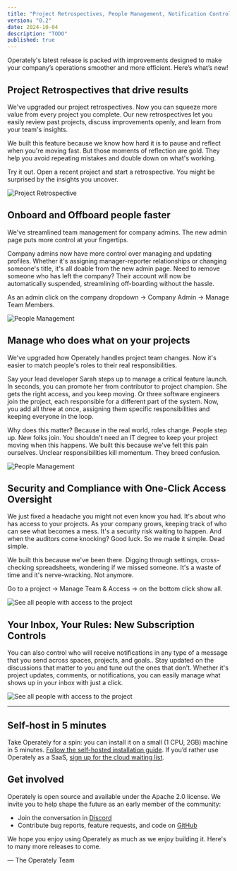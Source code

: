 ```yaml
---
title: "Project Retrospectives, People Management, Notification Controls, and more"
version: "0.2"
date: 2024-10-04
description: "TODO"
published: true
---
```


Operately's latest release is packed with improvements designed to make your
company’s operations smoother and more efficient. Here’s what’s new!

## Project Retrospectives that drive results

We've upgraded our project retrospectives. Now you can squeeze more value from
every project you complete. Our new retrospectives let you easily review past
projects, discuss improvements openly, and learn from your team's insights.

We built this feature because we know how hard it is to pause and reflect when 
you're moving fast. But those moments of reflection are gold. They help you avoid
repeating mistakes and double down on what's working.

Try it out. Open a recent project and start a retrospective. You might be 
surprised by the insights you uncover.

<div className="drop-shadow-xl rounded-xl overflow-hidden lg:-mx-32">
  <img src="https://i.imgur.com/envGi8G.png" alt="Project Retrospective" className="rounded-lg border border-gray-300" />
</div>

## Onboard and Offboard people faster

We've streamlined team management for company admins. The new admin page puts
more control at your fingertips.

Company admins now have more control over managing and updating profiles.
Whether it's assigning manager-reporter relationships or changing someone's
title, it's all doable from the new admin page. Need to remove someone who has
left the company? Their account will now be automatically suspended,
streamlining off-boarding without the hassle.

As an admin click on the company dropdown -> Company Admin -> Manage Team Members.

<div className="drop-shadow-xl rounded-xl overflow-hidden lg:-mx-32">
  <img src="https://i.imgur.com/ljimvRg.png" alt="People Management" className="rounded-lg border border-gray-300" />
</div>

## Manage who does what on your projects

We've upgraded how Operately handles project team changes. Now it's easier to
match people's roles to their real responsibilities.

Say your lead developer Sarah steps up to manage a critical feature launch. In
seconds, you can promote her from contributor to project champion. She gets the
right access, and you keep moving. Or three software engineers join the project, 
each responsible for a different part of the system. Now, you add all three at once, 
assigning them specific responsibilities and keeping everyone in the loop.

Why does this matter? Because in the real world, roles change. People step up.
New folks join. You shouldn't need an IT degree to keep your project moving when 
this happens. We built this because we've felt this pain ourselves. Unclear 
responsibilities kill momentum. They breed confusion.

<div className="drop-shadow-xl rounded-xl overflow-hidden lg:-mx-32">
  <img src="https://i.imgur.com/HX85OsP.png" alt="People Management" className="rounded-lg border border-gray-300" />
</div>

## Security and Compliance with One-Click Access Oversight

We just fixed a headache you might not even know you had. It's about who has
access to your projects. As your company grows, keeping track of who can see 
what becomes a mess. It's a security risk waiting to happen. And when the auditors
come knocking? Good luck. So we made it simple. Dead simple.

We built this because we've been there. Digging through settings,
cross-checking spreadsheets, wondering if we missed someone. It's a waste of
time and it's nerve-wracking. Not anymore.

Go to a project -> Manage Team & Access -> on the bottom click show all.

<div className="drop-shadow-xl rounded-xl overflow-hidden lg:-mx-32">
  <img src="https://i.imgur.com/mlQ5bZP.png" alt="See all people with access to the project" className="rounded-lg border border-gray-300" />
</div>

## Your Inbox, Your Rules: New Subscription Controls

You can also control who will receive notifications in any type of a message
that you send across spaces, projects, and goals.. Stay updated on the
discussions that matter to you and tune out the ones that don’t. Whether it's
project updates, comments, or notifications, you can easily manage what shows
up in your inbox with just a click.

<div className="drop-shadow-xl rounded-xl overflow-hidden lg:-mx-32">
  <img src="https://i.imgur.com/vayerOI.png" alt="See all people with access to the project" className="rounded-lg border border-gray-300" />
</div>

---

## Self-host in 5 minutes

Take Operately for a spin: you can install it on a small (1 CPU, 2GB) machine
in 5 minutes. [Follow the self-hosted installation guide][install]. If you’d rather 
use Operately as a SaaS,  [sign up for the cloud waiting list][waitlist].

## Get involved

Operately is open source and available under the Apache 2.0 license. We invite
you to help shape the future as an early member of the community:

- Join the conversation in [Discord][discord]
- Contribute bug reports, feature requests, and code on [GitHub][github]

We hope you enjoy using Operately as much as we enjoy building it. Here's to
many more releases to come.

&mdash; The Operately Team

[install]: https://operately.com/install
[waitlist]: https://docs.google.com/forms/d/e/1FAIpQLSebV6j1nIvyjvyLptZ95mHXoj42XrnBmd5znVnUzU_6ATAJgw/viewform
[discord]: https://discord.com/invite/2ngnragJYV
[github]: https://github.com/operately/operately
